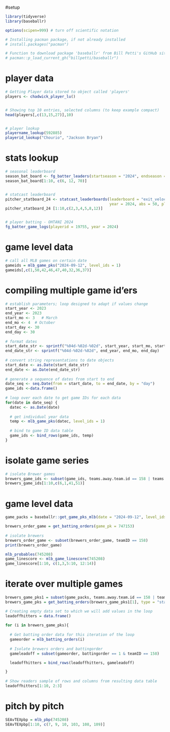 #setup
```{r}

library(tidyverse)
library(baseballr)

options(scipen=999) # turn off scientific notation

# Installing pacman package, if not already installed 
# install.packages("pacman")

# Function to download package 'baseballr' from Bill Petti's GitHub site 
# pacman::p_load_current_gh("billpetti/baseballr")

```


# player data
```{r}

# Getting Player data stored to object called 'players'
players <- chadwick_player_lu()


# Showing top 10 entries, selected columns (to keep example compact)
head(players[,c(13,15,27)],10)


# player lookup
playername_lookup(592885)
playerid_lookup("Chourio", "Jackson Bryan")

```


# stats lookup 
```{r}

# seasonal leaderboard
season_bat_board <- fg_batter_leaders(startseason = "2024", endseason = "2024", sortstat = "WAR")
season_bat_board[1:10, c(6, 12, 70)]


# statcast leaderboard
pitcher_statboard_24 <- statcast_leaderboards(leaderboard = "exit_velocity_barrels", 
                                              year = 2024, abs = 50, player_type = "pitcher")
pitcher_statboard_24 [1:10,c(2,3,4,5,8,12)]


# player batting - OHTANI 2024
fg_batter_game_logs(playerid = 19755, year = 2024)

```


# game level data
```{r}

# call all MLB games on certain date
gameids = mlb_game_pks("2024-09-12", level_ids = 1)
gameids[,c(1,50,42,46,47,40,32,36,37)]

```


# compiling multiple game id'ers
```{r}

# establish parameters; loop designed to adapt if values change
start_year <- 2023
end_year <- 2023
start_mo <- 3   # March  
end_mo <- 4  # October 
start_day <- 30
end_day <- 30
 
# format dates 
start_date_str <- sprintf("%04d-%02d-%02d", start_year, start_mo, start_day)
end_date_str <- sprintf("%04d-%02d-%02d", end_year, end_mo, end_day)
 
# convert string representations to date objects 
start_date <- as.Date(start_date_str)
end_date <- as.Date(end_date_str)
 
# generate a sequence of dates from start to end
date_seq <- seq.Date(from = start_date, to = end_date, by = "day")
game_ids <-data.frame()
 
# loop over each date to get game IDs for each data
for(date in date_seq) {
  datec <- as.Date(date)
  
  # get individual year data
  temp <- mlb_game_pks(datec, level_ids = 1)
  
  # bind to game ID data table
  game_ids <- bind_rows(game_ids, temp)
}

```


# isolate game series 
```{r}

# isolate Brewer games 
brewers_game_ids <- subset(game_ids, teams.away.team.id == 158 | teams.home.team.id == 158)
brewers_game_ids[1:10,c(6,1,41,51)]

```


# game level data
```{r}

game_packs = baseballr::get_game_pks_mlb(date = "2024-09-12", level_ids = 1)

brewers_order_game = get_batting_orders(game_pk = 747153) 
 
# isolate brewers
brewers_order_game <- subset(brewers_order_game, teamID == 158)
print(brewers_order_game)

mlb_probables(745208)
game_linescore <- mlb_game_linescore(745208)
game_linescore[1:10, c(1,3,5:10, 12:14)]

```


# iterate over multiple games
```{r}

brewers_game_pks1 = subset(game_packs, teams.away.team.id == 158 | teams.home.team.id == 158)
brewers_game_pks = get_batting_orders(brewers_game_pks1[1], type = "starting")

# Creating empty data set to which we will add values in the loop
leadoffhitters = data.frame()
 
for (i in brewers_game_pks){
 
  # Get batting order data for this iteration of the loop
  gameorder = mlb_batting_orders(i)
  
  # Isolate brewers orders and battingorder
  gameleadoff = subset(gameorder, battingorder == 1 & teamID == 158)

  leadoffhitters = bind_rows(leadoffhitters, gameleadoff)

}
 
# Show readers sample of rows and columns from resulting data table
leadoffhitters[1:10, 2:3]

```


# pitch by pitch
```{r}

SEAvTEXpbp = mlb_pbp(745208)
SEAvTEXpbp[1:10, c(7, 9, 10, 103, 108, 109)]

```

